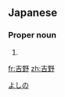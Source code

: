 ==Japanese==
{{ja-kanjitab|吉|野}}

===Proper noun===
{{ja-pos|proper|よしの}}

# {{surname|lang=ja}}

[[Category:Japanese surnames|よしの]]

[[fr:吉野]]
[[zh:吉野]]